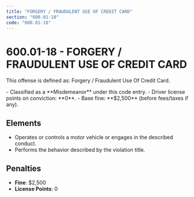 ```yaml
---
title: "FORGERY / FRAUDULENT USE OF CREDIT CARD"
section: "600.01-18"
code: "600.01-18"
---
```





# 600.01-18 - FORGERY / FRAUDULENT USE OF CREDIT CARD

This offense is defined as: Forgery / Fraudulent Use Of Credit Card.

<Aside type="caution" title="Charge Type: Misdemeanor">
- Classified as a **Misdemeanor** under this code entry.
- Driver license points on conviction: **0**.
- Base fine: **$2,500** (before fees/taxes if any).
</Aside>

## Elements
- Operates or controls a motor vehicle or engages in the described conduct.
- Performs the behavior described by the violation title.

## Penalties
- **Fine**: $2,500
- **License Points**: 0
